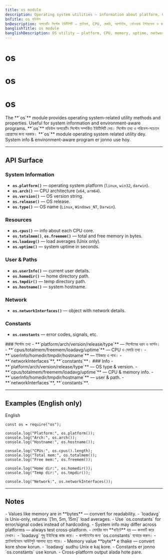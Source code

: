 ```yaml
---
title: os module
description: Operating system utilities — information about platform, CPU, memory, uptime, network interfaces, and common paths.
bnTitle: os মডিউল
bnDescription: অপারেটিং সিস্টেম ইউটিলিটি — প্ল্যাটফর্ম, CPU, মেমরি, আপটাইম, নেটওয়ার্ক ইন্টারফেস ও কমন পাথ তথ্য।
banglishTitle: os module
banglishDescription: OS utility — platform, CPU, memory, uptime, network interfaces, common paths.
---
```


# <I18nEnglish>os</I18nEnglish>
# <I18nBangla>os</I18nBangla>
# <I18nBanglish>os</I18nBanglish>

<I18nEnglish>
The **`os`** module provides operating system-related utility methods and properties. Useful for system information and environment-aware programs.
</I18nEnglish>

<I18nBangla>
**`os`** মডিউল অপারেটিং সিস্টেম সম্পর্কিত ইউটিলিটি দেয়। সিস্টেম তথ্য ও পরিবেশ-সচেতন প্রোগ্রামের জন্য দরকার।
</I18nBangla>

<I18nBanglish>
**`os`** module operating system related utility dey. System info & environment-aware program er jonno use hoy.
</I18nBanglish>

---

## API Surface

<I18nEnglish>

### System Information
- **`os.platform()`** — operating system platform (`linux`, `win32`, `darwin`).  
- **`os.arch()`** — CPU architecture (`x64`, `arm64`).  
- **`os.version()`** — OS version string.  
- **`os.release()`** — OS release.  
- **`os.type()`** — OS name (`Linux`, `Windows_NT`, `Darwin`).  

### Resources
- **`os.cpus()`** — info about each CPU core.  
- **`os.totalmem()`**, **`os.freemem()`** — total and free memory in bytes.  
- **`os.loadavg()`** — load averages (Unix only).  
- **`os.uptime()`** — system uptime in seconds.  

### User & Paths
- **`os.userInfo()`** — current user details.  
- **`os.homedir()`** — home directory path.  
- **`os.tmpdir()`** — temp directory path.  
- **`os.hostname()`** — system hostname.  

### Network
- **`os.networkInterfaces()`** — object with network details.  

### Constants
- **`os.constants`** — error codes, signals, etc.  

</I18nEnglish>

<I18nBangla>
### সিস্টেম তথ্য
- **`platform/arch/version/release/type`** — সিস্টেমের ধরন ও ভার্সন।  
- **`cpus/totalmem/freemem/loadavg/uptime`** — CPU ও মেমরি তথ্য।  
- **`userInfo/homedir/tmpdir/hostname`** — ইউজার ও পাথ।  
- **`networkInterfaces`**, **`constants`**।  
</I18nBangla>

<I18nBanglish>
### Info
- **`platform/arch/version/release/type`** — OS type & version.  
- **`cpus/totalmem/freemem/loadavg/uptime`** — CPU & memory info.  
- **`userInfo/homedir/tmpdir/hostname`** — user & path.  
- **`networkInterfaces`**, **`constants`**.  
</I18nBanglish>

---

## Examples (English only)

<Tabs defaultValue="english" className="w-full">
  <TabsList>
    <TabsTrigger value="english">English</TabsTrigger>
  </TabsList>

  <TabsContent value="english">

```bnl
const os = require("os");

console.log("Platform:", os.platform());
console.log("Arch:", os.arch());
console.log("Hostname:", os.hostname());

console.log("CPUs:", os.cpus().length);
console.log("Total mem:", os.totalmem());
console.log("Free mem:", os.freemem());

console.log("Home dir:", os.homedir());
console.log("Temp dir:", os.tmpdir());

console.log("Network:", os.networkInterfaces());
```
  </TabsContent>
</Tabs>

---

## Notes

<I18nEnglish>
- Values like memory are in **bytes** — convert for readability.  
- `loadavg` is Unix-only, returns `[1m, 5m, 15m]` load averages.  
- Use `os.constants` for error/signal codes instead of hardcoding.  
- System info may differ across platforms — always test cross-platform.  
</I18nEnglish>

<I18nBangla>
- মেমরির মান **বাইটে** হয় — কনভার্ট করে দেখান।  
- `loadavg` শুধু ইউনিক্সে কাজ করে।  
- কনস্ট্যান্টের জন্য `os.constants` ব্যবহার করুন।  
- প্ল্যাটফর্মভেদে আউটপুট আলাদা হতে পারে।  
</I18nBangla>

<I18nBanglish>
- Memory value **byte** e thake — convert kore show korun.  
- `loadavg` sudhu Unix e kaj kore.  
- Constants er jonno `os.constants` use korun.  
- Cross-platform output alada hote pare.  
</I18nBanglish>
